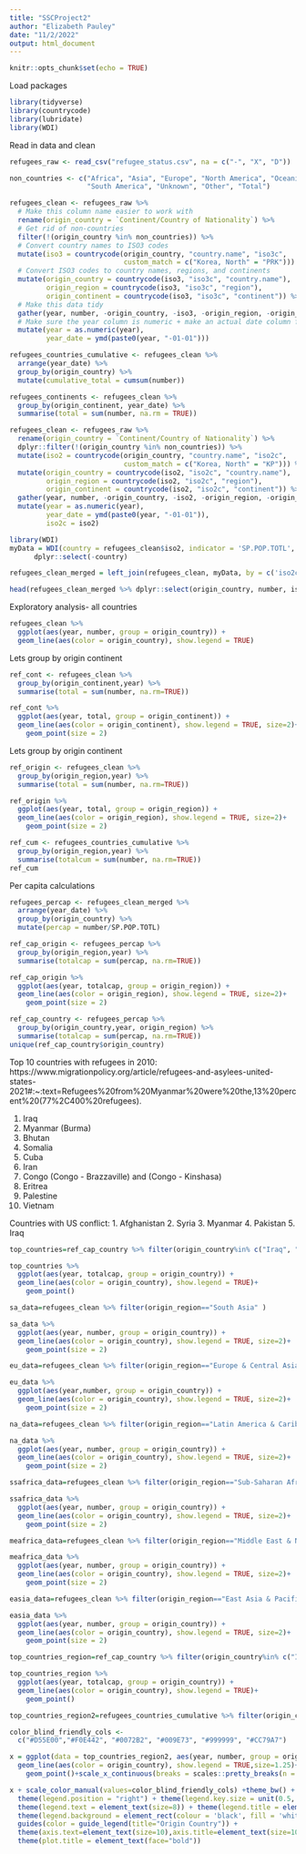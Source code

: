 ```yaml
---
title: "SSCProject2"
author: "Elizabeth Pauley"
date: "11/2/2022"
output: html_document
---
```


```r
knitr::opts_chunk$set(echo = TRUE)
```

Load packages
```r
library(tidyverse)
library(countrycode)  
library(lubridate)   
library(WDI)
```


Read in data and clean
```r
refugees_raw <- read_csv("refugee_status.csv", na = c("-", "X", "D"))

non_countries <- c("Africa", "Asia", "Europe", "North America", "Oceania",
                   "South America", "Unknown", "Other", "Total")

refugees_clean <- refugees_raw %>%
  # Make this column name easier to work with
  rename(origin_country = `Continent/Country of Nationality`) %>%
  # Get rid of non-countries
  filter(!(origin_country %in% non_countries)) %>%
  # Convert country names to ISO3 codes
  mutate(iso3 = countrycode(origin_country, "country.name", "iso3c",
                            custom_match = c("Korea, North" = "PRK"))) %>%
  # Convert ISO3 codes to country names, regions, and continents
  mutate(origin_country = countrycode(iso3, "iso3c", "country.name"),
         origin_region = countrycode(iso3, "iso3c", "region"),
         origin_continent = countrycode(iso3, "iso3c", "continent")) %>%
  # Make this data tidy
  gather(year, number, -origin_country, -iso3, -origin_region, -origin_continent) %>%
  # Make sure the year column is numeric + make an actual date column for years
  mutate(year = as.numeric(year),
         year_date = ymd(paste0(year, "-01-01")))
```


```r
refugees_countries_cumulative <- refugees_clean %>%
  arrange(year_date) %>%
  group_by(origin_country) %>%
  mutate(cumulative_total = cumsum(number))

refugees_continents <- refugees_clean %>%
  group_by(origin_continent, year_date) %>%
  summarise(total = sum(number, na.rm = TRUE))

refugees_clean <- refugees_raw %>%
  rename(origin_country = `Continent/Country of Nationality`) %>%
  dplyr::filter(!(origin_country %in% non_countries)) %>%
  mutate(iso2 = countrycode(origin_country, "country.name", "iso2c",
                            custom_match = c("Korea, North" = "KP"))) %>%
  mutate(origin_country = countrycode(iso2, "iso2c", "country.name"),
         origin_region = countrycode(iso2, "iso2c", "region"),
         origin_continent = countrycode(iso2, "iso2c", "continent")) %>%
  gather(year, number, -origin_country, -iso2, -origin_region, -origin_continent) %>%
  mutate(year = as.numeric(year),
         year_date = ymd(paste0(year, "-01-01")),
         iso2c = iso2)

library(WDI)
myData = WDI(country = refugees_clean$iso2, indicator = 'SP.POP.TOTL', start = 2006, end = 2015)  %>%
      dplyr::select(-country)

refugees_clean_merged = left_join(refugees_clean, myData, by = c('iso2c','year')) 

head(refugees_clean_merged %>% dplyr::select(origin_country, number, iso2, year, SP.POP.TOTL))

```



Exploratory analysis- all countries
```r
refugees_clean %>%
  ggplot(aes(year, number, group = origin_country)) +
  geom_line(aes(color = origin_country), show.legend = TRUE)
```

Lets group by origin continent
```r
ref_cont <- refugees_clean %>% 
  group_by(origin_continent,year) %>%
  summarise(total = sum(number, na.rm=TRUE))

ref_cont %>%
  ggplot(aes(year, total, group = origin_continent)) +
  geom_line(aes(color = origin_continent), show.legend = TRUE, size=2)+
    geom_point(size = 2)
```


Lets group by origin continent
```r
ref_origin <- refugees_clean %>% 
  group_by(origin_region,year) %>%
  summarise(total = sum(number, na.rm=TRUE))

ref_origin %>%
  ggplot(aes(year, total, group = origin_region)) +
  geom_line(aes(color = origin_region), show.legend = TRUE, size=2)+
    geom_point(size = 2)
```




```r
ref_cum <- refugees_countries_cumulative %>% 
  group_by(origin_region,year) %>%
  summarise(totalcum = sum(number, na.rm=TRUE))
ref_cum
```


Per capita calculations
```r
refugees_percap <- refugees_clean_merged %>%
  arrange(year_date) %>%
  group_by(origin_country) %>%
  mutate(percap = number/SP.POP.TOTL)
```


```r
ref_cap_origin <- refugees_percap %>% 
  group_by(origin_region,year) %>%
  summarise(totalcap = sum(percap, na.rm=TRUE))

ref_cap_origin %>%
  ggplot(aes(year, totalcap, group = origin_region)) +
  geom_line(aes(color = origin_region), show.legend = TRUE, size=2)+
    geom_point(size = 2)
```


```r
ref_cap_country <- refugees_percap %>% 
  group_by(origin_country,year, origin_region) %>%
  summarise(totalcap = sum(percap, na.rm=TRUE))
unique(ref_cap_country$origin_country)
```

Top 10 countries with refugees in 2010:
https://www.migrationpolicy.org/article/refugees-and-asylees-united-states-2021#:~:text=Refugees%20from%20Myanmar%20were%20the,13%20percent%20(77%2C400%20refugees). 

1. Iraq
2. Myanmar (Burma)
3. Bhutan
4. Somalia
5. Cuba
6. Iran
7. Congo (Congo - Brazzaville) and (Congo - Kinshasa)
8. Eritrea
9. Palestine
10. Vietnam

Countries with US conflict:
1. Afghanistan
2. Syria
3. Myanmar
4. Pakistan
5. Iraq

```r
top_countries=ref_cap_country %>% filter(origin_country%in% c("Iraq", "Myanmar (Burma)", "Liberia", "Moldova", "Eritrea", "Somalia"))
```

```r
top_countries %>%
  ggplot(aes(year, totalcap, group = origin_country)) +
  geom_line(aes(color = origin_country), show.legend = TRUE)+
    geom_point()
```





```r
sa_data=refugees_clean %>% filter(origin_region=="South Asia" )

sa_data %>%
  ggplot(aes(year, number, group = origin_country)) +
  geom_line(aes(color = origin_country), show.legend = TRUE, size=2)+
    geom_point(size = 2)
```




```r
eu_data=refugees_clean %>% filter(origin_region=="Europe & Central Asia" )

eu_data %>%
  ggplot(aes(year,number, group = origin_country)) +
  geom_line(aes(color = origin_country), show.legend = TRUE, size=2)+
    geom_point(size = 2)
```



```r
na_data=refugees_clean %>% filter(origin_region=="Latin America & Caribbean" )

na_data %>%
  ggplot(aes(year, number, group = origin_country)) +
  geom_line(aes(color = origin_country), show.legend = TRUE, size=2)+
    geom_point(size = 2)
```


```r
ssafrica_data=refugees_clean %>% filter(origin_region=="Sub-Saharan Africa" )

ssafrica_data %>%
  ggplot(aes(year, number, group = origin_country)) +
  geom_line(aes(color = origin_country), show.legend = TRUE, size=2)+
    geom_point(size = 2)
```

```r
meafrica_data=refugees_clean %>% filter(origin_region=="Middle East & North Africa" )

meafrica_data %>%
  ggplot(aes(year, number, group = origin_country)) +
  geom_line(aes(color = origin_country), show.legend = TRUE, size=2)+
    geom_point(size = 2)
```


```r
easia_data=refugees_clean %>% filter(origin_region=="East Asia & Pacific" )

easia_data %>%
  ggplot(aes(year, number, group = origin_country)) +
  geom_line(aes(color = origin_country), show.legend = TRUE, size=2)+
    geom_point(size = 2)
```

```r
top_countries_region=ref_cap_country %>% filter(origin_country%in% c("Iraq", "Myanmar (Burma)", "Somalia", "Russia", "Cuba", "Bhutan"))
```

```r
top_countries_region %>%
  ggplot(aes(year, totalcap, group = origin_country)) +
  geom_line(aes(color = origin_country), show.legend = TRUE)+
    geom_point()
```

```r

top_countries_region2=refugees_countries_cumulative %>% filter(origin_country%in% c("Iraq", "Myanmar (Burma)", "Somalia", "Russia", "Cuba", "Bhutan"))

color_blind_friendly_cols <-
  c("#D55E00","#F0E442", "#0072B2", "#009E73", "#999999", "#CC79A7")

x = ggplot(data = top_countries_region2, aes(year, number, group = origin_country)) +
  geom_line(aes(color = origin_country), show.legend = TRUE,size=1.25)+
    geom_point()+scale_x_continuous(breaks = scales::pretty_breaks(n = 12)) 

x + scale_color_manual(values=color_blind_friendly_cols) +theme_bw() + labs(x="Year", y= "Number of refugees", title="Number of refugees from 2006 to 2015") +
  theme(legend.position = "right") + theme(legend.key.size = unit(0.5, 'cm')) + 
  theme(legend.text = element_text(size=8)) + theme(legend.title = element_text(size=12))+
  theme(legend.background = element_rect(colour = 'black', fill = 'white', linetype='solid')) +
  guides(color = guide_legend(title="Origin Country")) +
  theme(axis.text=element_text(size=10),axis.title=element_text(size=10,face="bold")) +
  theme(plot.title = element_text(face="bold")) 

```



